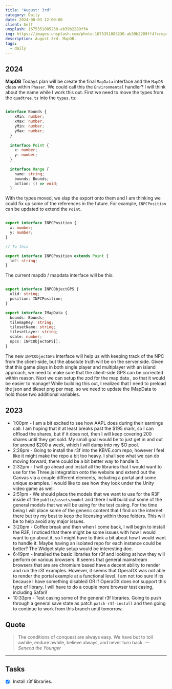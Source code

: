 ```yaml
---
title: "August: 3rd"
category: Daily
date: 2024-08-03 12:00:00
client: Self
unsplash: 1675351085230-ab39b2289ff4
img: https://images.unsplash.com/photo-1675351085230-ab39b2289ff4?crop=entropy&cs=srgb&fm=jpg&ixid=MnwzNjM5Nzd8MHwxfHJhbmRvbXx8fHx8fHx8fDE2ODE3NDg2ODY&ixlib=rb-4.0.3&q=85
description: August 3rd. MapDB.
tags:
  - daily
---
```


## 2024

**MapDB**
Todays plan will be create the final `MapData` interface and the `MapDB` class within `Phaser`.
We could call this the `Environmental` handler? I will think about the name while I work this out.
First we need to move the types from the `quadtree.ts` into the `types.ts`:

```ts

interface Bounds {
    xMin: number;
    xMax: number;
    yMin: number;
    yMax: number;
  }
  
  interface Point {
    x: number;
    y: number;
  }
  
  interface Range {
    name: string;
    bounds: Bounds;
    action: () => void;
  }

```

With the types moved, we slap the export onto them and I am thinking we could fix up some of the references in the future.
For example, `INPCPosition` can be updated to extend the `Point`.

```ts

export interface INPCPosition {
  x: number;
  y: number;
}

// To this

export interface INPCPosition extends Point {
  id?: string;
}

``` 

The current mapdb / mapdata interface will be this:

```ts

export interface INPCObjectGPS {
  ulid: string;
  position: INPCPosition;
}

export interface IMapData {
  bounds: Bounds;
  tilemapKey: string;
  tilesetName: string;
  tilesetLayer: string;
  scale: number;
  npcs: INPCObjectGPS[];
}

```

The new `INPCObjectGPS` interface will help us with keeping track of the NPC from the client-side, but the absolute truth will be on the server side.
Given that this game plays in both single player and multiplayer with an island approach, we need to make sure that the client-side GPS can be corrected within reason.
Next we can setup the zod for the map data , so that it would be easier to manage!
While building this out, I realized that I need to preload the json and tileset png per map, so we need to update the IMapData to hold those two additional variables.

<Adsense />



## 2023
- 1:00pm - I am a bit excited to see how AAPL does during their earnings call. I am hoping that it at least breaks past the $195 mark, so I can offload the shares, but if it does not, then I will keep covering 200 shares until they get sold. My small goal would be to just get in and out for around $200 a week, which I will dump into my $O pool. 
- 2:26pm - Going to install the r3f into the KBVE.com repo, however I feel like it might make the repo a bit too heavy. I shall see what we can do moving forward, there could be a bit better way to handle it. 
- 2:32pm - I will go ahead and install all the libraries that I would want to use for the Three.js integration onto the website and extend out the Canvas via a couple different elements, including a portal and some unique examples. I would like to see how they look under the Unity video game as well.
- 2:51pm - We should place the models that we want to use for the R3F inside of the `public/assets/model` and there I will build out some of the general models that we will be using for the test casing. For the time being I will place some of the generic content that I find on the internet there but try my best to keep the licensing within those folders. This will be to help avoid any major issues. 
- 3:20pm - Coffee break and then when I come back, I will begin to install the R3F, I noticed that there might be some issues with how I would want to go about it, so I might have to think a bit about how I would want to handle it. Maybe having an isolated repo for each instance could be better? The Widget style setup would be interesting doe. 
- 6:49pm - Installed the basic libraries for r3f and looking at how they will perform on various browsers. It seems that general mainstream browsers that are are chromium based have a decent ability to render and run the r3f examples. However, it seems that OperaGX was not able to render the portal example at a functional level. I am not too sure if its because I have something disabled OR if OperaGX does not support this type of library. I will have to do a couple more browser test casing, including Safari!
- 10:33pm - Test casing some of the general r3f libraries. Going to push through a general save state as patch `patch-r3f-install` and then going to continue to work from this branch until tomorrow.

## Quote

> The conditions of conquest are always easy. We have but to toil awhile, endure awhile, believe always, and never turn back.
> — <cite>Seneca the Younger</cite>

---

## Tasks

- [x] Install r3f libraries.